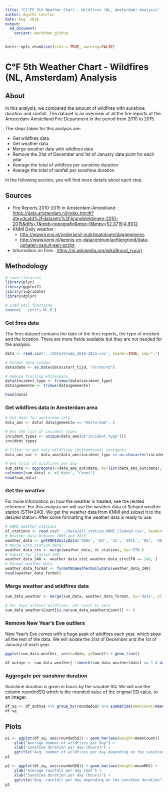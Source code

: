 ```yaml
---
title: "CC°FF 5th Weather Chart - Wildfires (NL, Amsterdam) Analysis"
author: Agathe Lenclen
date: Aug. 2018
output:
  md_document:
    variant: markdown_github
---
```


```r
knitr::opts_chunk$set(echo = TRUE, warning=FALSE)
```

# C°F 5th Weather Chart - Wildfires (NL, Amsterdam) Analysis

## About

In this analysis, we compared the amount of wildfires with sunshine duration and rainfall. The dataset is an overview of all the fire reports of the Amsterdam-Amstelland Fire Department in the period from 2010 to 2015.

The steps taken for this analysis are:

- Get wildfires data
- Get weather data
- Merge weather data with wildfires data
- Remove the 31st of December and 1st of January data point for each year
- Average the total of wildfires per sunshine duration
- Average the total of rainfall per sunshine duration

In the following section, you will find more details about each step.


## Sources
- Fire Reports 2010-2015 in Amsterdam-Amstelland : <https://data.amsterdam.nl/index.html#?dte=dcatd%2Fdatasets%2Fbrandmeldingen-2010-2015&dtfs=T&mpb=topografie&mpz=9&mpv=52.3719:4.9012>
- KNMI Daily weather :
    * <http://www.knmi.nl/nederland-nu/klimatologie/daggegevens>
    * <http://www.knmi.nl/kennis-en-datacentrum/achtergrond/data-ophalen-vanuit-een-script>
- Information on fires : <https://nl.wikipedia.org/wiki/Brand_(vuur)>

## Methodology

```r
# Load libraries
library(plyr)
library(ggplot2)
library(lubridate)
library(dplyr)

# Load util functions
source('../utils_NL.R')
```

### Get fires data
The fires dataset contains the date of the fires reports, the type of incident and the location. There are more fields available but they are not needed for the analysis.

```r
data <- read.csv('../data/brwaa_2010-2015.csv', header=TRUE, sep=";")

# Format date column
data$date <- as.Date(data$start_tijd, "%Y/%m/%d")

# Remove trailing whitespace
data$incident_type <- trimws(data$incident_type)
data$gemeente <- trimws(data$gemeente)

head(data)
```

### Get wildfires data in Amsterdam area

```r
# Get data for amsterdam only
data_ams <- data[ data$gemeente == "Amsterdam", ]

# Get the list of incident types
incident_types <- unique(data_ams[c("incident_type")])
incident_types

# Filter to get only wildfires (Buitenbrand) incidents
data_ams_out <- data_ams[data_ams$incident_type == as.character(incident_types[2, 'incident_type']), ]

# Get total of wildfires per day
sum_data <- aggregate(x=data_ams_out$date, by=list(data_ams_out$date), FUN=length)
colnames(sum_data) <- c('date', 'Count')
head(sum_data)
```

### Get the weather
For more information on how the weather is treated, see the related reference.
For this analysis we will use the weather data of Schipol weather station (STN=240). We get the weather data from KNMI and subset it to the desired station. After some formatting the weather data is ready to use.

```r
# KNMI weather stations
nl_stations <- read.csv('../data/all_station_KNMI_cleaned.csv', header=TRUE, sep=",")
# Weather data between 2005 and 2015
weather_data <- getKNMIDailyData('2005', '03', '31', '2015', '05', '20')
# Merge with station data
weather_data_stn <- merge(weather_data, nl_stations, by='STN')
# Subset for station 240
weather_data_240 <- weather_data_stn[ weather_data_stn$STN == 240, ]
# Format weather data
weather_data_format <- formatNLWeatherDailyData(weather_data_240)
head(weather_data_format)
```


### Merge weather and wildfires data

```r
sum_data_weather <- merge(sum_data, weather_data_format, by='date', all.y=TRUE)

# For days without wildfires, set count to zero
sum_data_weather$Count[is.na(sum_data_weather$Count)] <- 0
```

### Remove New Year's Eve outliers
New Year's Eve comes with a huge peak of wildfires each year, which skew all the rest of the data. We will isolate the 31st of December and the 1st of January of each year.

```r
ggplot(sum_data_weather, aes(x=date, y=Count)) + geom_line()
```

```r
df_outnye <- sum_data_weather[ !(month(sum_data_weather$date) == 1 & day(sum_data_weather$date) == 1) & !(month(sum_data_weather$date) == 12 & day(sum_data_weather$date) == 31), ]
```

### Aggregate per sunshine duration
Sunshine duration is given in hours by the variable SQ. We will use the column roundedSQ which is the rounded value of the original SQ value, to an integer.

```r
df_sq <- df_outnye %>% group_by(roundedSQ) %>% summarise(meanCount=mean(Count, na.rm=TRUE), meanRH = mean(RH, na.rm=TRUE))
df_sq
```

## Plots

```r
p1 <- ggplot(df_sq, aes(roundedSQ)) + geom_bar(aes(weight=meanCount)) +
    ylab("Average number of wildfires per day") +
    xlab("Sunshine duration per day (hours)") +
    ggtitle("Avg. number of wildfires per day depending on the sunshine duration")
p1

p2 <- ggplot(df_sq, aes(roundedSQ)) + geom_bar(aes(weight=meanRH)) +
    ylab("Average rainfall per day (mm)") +
    xlab("Sunshine duration per day (hours)") +
    ggtitle("Avg. rainfall per day depending on the sunshine duration")
p2
```
